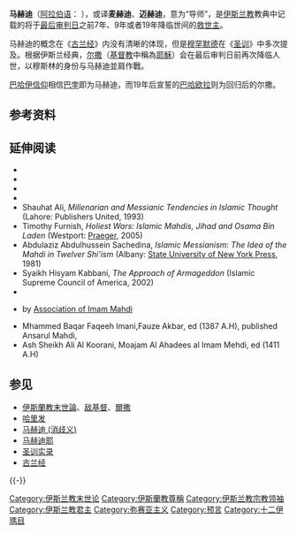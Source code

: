 {{otheruses|other=自称马赫迪的人}}
{{unreferenced|time=2017-08-05T12:02:48+00:00}}
{{not|馬赫迪耶}}
{{伊斯兰教}}
'''马赫迪'''（[[阿拉伯语|阿拉伯语]]：'''{{rtl-lang|ar|مهدي}}''' ''{{transl|阿拉伯语|ISO 233|mahdī}}''），或译'''麦赫迪'''、'''迈赫迪'''，意为“导师”，是[[伊斯兰教|伊斯兰教]]教典中记载的将于[[最后审判日|最后审判日]]之前7年、9年或者19年降临世间的[[救世主|救世主]]。

马赫迪的概念在《[[古兰经|古兰经]]》内没有清晰的体现，但是[[穆罕默德|穆罕默德]]在《[[圣训|圣训]]》中多次提及。根据伊斯兰经典，[[尔撒|尔撒]]（[[基督教|基督教]]中稱為[[耶穌|耶穌]]）会在最后审判日前再次降临人世，以穆斯林的身份与马赫迪並肩作戰。

[[巴哈伊信仰|巴哈伊信仰]]相信[[巴孛|巴孛]]即为马赫迪，而19年后宣誓的[[巴哈欧拉|巴哈欧拉]]则为回归后的尔撒。

== 参考资料 ==
{{Reflist}}
== 延伸阅读 ==
* {{Citation|editor-last=Baqar al-Majlisi|editor-first=Muhammad|title=Kitab al-Ghaybat|year=2003|place=[[Qom|Qom]]|publisher=Ansariyan Publications}}
* {{Citation|last=Doi|first=A. R. I.|title=The Yoruba Mahdī|journal=Journal of Religion in Africa|volume=4|issue=2|pages=119–136|orig-year=1971-1972|year=1971|jstor=1594738|doi=10.1163/157006671x00070}}
* {{Citation|contribution=Mahdi|year=2004|title=Encyclopedia of Islam and the Muslim world|editor-last=Martin|editor-first=Richard C.|publisher=Thompson Gale|url=https://archive.org/details/EncyclopediaOfIslamAndTheMuslimWorld_411}}
* {{Citation|last=Momen|first=Moojan|title=An introduction to Shi'i Islam|publisher=[[Yale_University_Press|Yale University Press]]|year=1985|location=New Haven, Connecticut|isbn=0-300-03531-4}}
* Shauhat Ali, ''Millenarian and Messianic Tendencies in Islamic Thought'' (Lahore: Publishers United, 1993)
* Timothy Furnish, ''Holiest Wars: Islamic Mahdis, Jihad and Osama Bin Laden'' (Westport: [[Praeger_Publishers|Praeger]], 2005) {{ISBN|0-275-98383-8}}
* Abdulaziz Abdulhussein Sachedina, ''Islamic Messianism: The Idea of the Mahdi in Twelver Shi'ism'' (Albany: [[State_University_of_New_York_Press|State University of New York Press]], 1981) {{ISBN|0-87395-458-0}}
* Syaikh Hisyam Kabbani, ''The Approach of Armageddon'' (Islamic Supreme Council of America, 2002) {{ISBN|1-930409-20-6}}
* {{Citation|contribution=Mahdī|year=2008|title=Encyclopædia Britannica
|url=http://www.britannica.com/EBchecked/topic/358096/mahdi|access-date=4 July 2010}}
* {{cite book |title=The Golden Era of Reappearance |url=http://www.almuntazar.in/publications/The%20Golden%20Era%20of%20Reappearance.pdf |website=www.almuntazar.in |access-date=14 July 2020}} by [[Association_of_Imam_Mahdi|Association of Imam Mahdi]]
* Mhammed Baqar Faqeeh Imani,Fauze Akbar, ed (1387 A.H), published Ansarul Mahdi, {{ISBN|964-7941-15-3}}
* Ash Sheikh Ali Al Koorani, Moajam Al Ahadees al Imam Mehdi, ed (1411 A.H)

== 参见 ==
* [[伊斯蘭教末世論|伊斯蘭教末世論]]、[[敌基督|敌基督]]、[[爾撒|爾撒]]
* [[哈里发|哈里发]]
* [[马赫迪_(消歧义)|马赫迪 (消歧义)]]
* [[马赫迪耶|马赫迪耶]]
* [[圣训实录|圣训实录]]
* [[古兰经|古兰经]]
{{-}}
{{基督}}
{{世界末日}}
{{预言}}

[[Category:伊斯兰教末世论|Category:伊斯兰教末世论]]
[[Category:伊斯蘭教尊稱|Category:伊斯蘭教尊稱]]
[[Category:伊斯兰教宗教领袖|Category:伊斯兰教宗教领袖]]
[[Category:伊斯兰教君主|Category:伊斯兰教君主]]
[[Category:弥赛亚主义|Category:弥赛亚主义]]
[[Category:预言|Category:预言]]
[[Category:十二伊瑪目|Category:十二伊瑪目]]